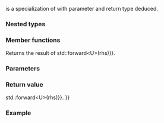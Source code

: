 {{cpp/title|logical_or&lt;void&gt;}}
{{cpp/utility/functional/navbar}}
{{ddcl|header=functional|since=c++14|
template&lt;&gt;
class logical_or&lt;void&gt;;
}}

{{c/core|std::logical_or&lt;void&gt;}} is a specialization of {{lc|std::logical_or}} with parameter and return type deduced.

===Nested types===
{{dsc begin}}
{{dsc hitem|Nested type|Definition}}
{{dsc|{{tt|is_transparent}}|[[cpp/utility/functional#Transparent function objects|unspecified]]}}
{{dsc end}}

===Member functions===
{{dsc begin}}
{{dsc mem fun|cpp/utility/functional/logical_or_void|title=operator()|inlinemem=true|applies {{tt|operator&lt;nowiki&gt;||&lt;/nowiki&gt;}} to {{c|lhs}} and {{c|rhs}}}}
{{dsc end}}

{{member|{{small|std::logical_or&lt;void&gt;::}}operator()|2=
{{ddcl|1=
template&lt; class T, class U &gt;
constexpr auto operator()( T&amp;&amp; lhs, U&amp;&amp; rhs ) const
    -&gt; decltype(std::forward&lt;T&gt;(lhs) {{!!}} std::forward&lt;U&gt;(rhs));
}}

Returns the result of {{c|std::forward&lt;T&gt;(lhs) {{!!}} std::forward&lt;U&gt;(rhs)}}.

===Parameters===
{{par begin}}
{{par|lhs, rhs|values to logical OR}}
{{par end}}

===Return value===
{{c|std::forward&lt;T&gt;(lhs) {{!!}} std::forward&lt;U&gt;(rhs)}}.
}}

===Example===
{{example}}

{{langlinks|ja|ru|zh}}